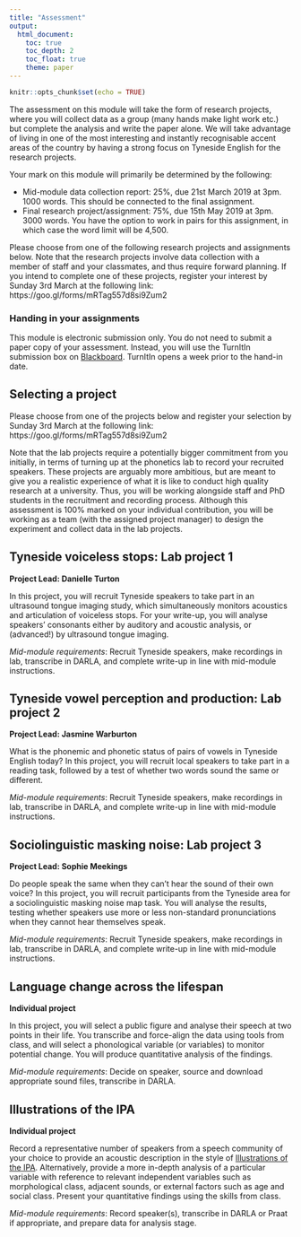 ```yaml
---
title: "Assessment"
output: 
  html_document:
    toc: true
    toc_depth: 2
    toc_float: true
    theme: paper
---
```



```r
knitr::opts_chunk$set(echo = TRUE)
```
The assessment on this module will take the form of research projects, where you will collect data as a group (many hands make light work etc.) but complete the analysis and write the paper alone.  We will take advantage of living in one of the most interesting and instantly recognisable accent areas of the country by having a strong focus on Tyneside English for the research projects.


Your mark on this module will primarily be determined by the following:

* Mid-module data collection report: 25%, due 21st March 2019 at 3pm. 1000 words. This should be connected to the final assignment.
* Final research project/assignment: 75%, due 15th May 2019 at 3pm. 3000 words. You have the option to work in pairs for this assignment, in which case the word limit will be 4,500.

Please choose from one of the following research projects and assignments below.  Note that the research projects involve data collection with a member of staff and your classmates, and thus require forward planning.  If you intend to complete one of these projects, register your interest by Sunday 3rd March at the following link:
https://goo.gl/forms/mRTag557d8si9Zum2

### Handing in your assignments
This module is electronic submission only.  You do not need to submit a paper copy of your assessment. Instead, you will use the TurnItIn submission box on [Blackboard](https://blackboard.ncl.ac.uk/).  TurnItIn opens a week prior to the hand-in date.

## Selecting a project
Please choose from one of the projects below and register your selection by Sunday 3rd March at the following link:
https://goo.gl/forms/mRTag557d8si9Zum2

Note that the lab projects require a potentially bigger commitment from you initially, in terms of turning up at the phonetics lab to record your recruited speakers.  These projects are arguably more ambitious, but are meant to give you a realistic experience of what it is like to conduct high quality research at a university.  Thus, you will be working alongside staff and PhD students in the recruitment and recording process.  Although this assessment is 100% marked on your individual contribution, you will be working as a team (with the assigned project manager) to design the experiment and collect data in the lab projects.

## Tyneside voiceless stops: Lab project 1
**Project Lead: Danielle Turton**

In this project, you will recruit Tyneside speakers to take part in an ultrasound tongue imaging study, which simultaneously monitors acoustics and articulation of voiceless stops.  For your write-up, you will analyse speakers’ consonants either by auditory and acoustic analysis, or (advanced!) by ultrasound tongue imaging.

*Mid-module requirements*: Recruit Tyneside speakers, make recordings in lab, transcribe in DARLA, and complete write-up in line with mid-module instructions.


## Tyneside vowel perception and production: Lab project 2
**Project Lead: Jasmine Warburton**

What is the phonemic and phonetic status of pairs of vowels in Tyneside English today?  In this project, you will recruit local speakers to take part in a reading task, followed by a test of whether two words sound the same or different.  

*Mid-module requirements*: Recruit Tyneside speakers, make recordings in lab, transcribe in DARLA, and complete write-up in line with mid-module instructions.

## Sociolinguistic masking noise: Lab project 3
**Project Lead: Sophie Meekings**

Do people speak the same when they can’t hear the sound of their own voice?  In this project, you will recruit participants from the Tyneside area for a sociolinguistic masking noise map task.  You will analyse the results, testing whether speakers use more or less non-standard pronunciations when they cannot hear themselves speak.

*Mid-module requirements*: Recruit Tyneside speakers, make recordings in lab, transcribe in DARLA, and complete write-up in line with mid-module instructions.

## Language change across the lifespan
**Individual project**

In this project, you will select a public figure and analyse their speech at two points in their life.  You transcribe and force-align the data using tools from class, and will select a phonological variable (or variables) to monitor potential change.  You will produce quantitative analysis of the findings.

*Mid-module requirements*: Decide on speaker, source and download appropriate sound files, transcribe in DARLA.

## Illustrations of the IPA
**Individual project**

Record a representative number of speakers from a speech community of your choice to provide an acoustic description in the style of [Illustrations of the IPA](https://www.cambridge.org/core/journals/journal-of-the-international-phonetic-association/illustrations-of-the-ipa).  Alternatively, provide a more in-depth analysis of a particular variable with reference to relevant independent variables such as morphological class, adjacent sounds, or external factors such as age and social class.  Present your quantitative findings using the skills from class.

*Mid-module requirements*: Record speaker(s), transcribe in DARLA or Praat if appropriate, and prepare data for analysis stage.
